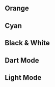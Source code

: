 
<Meta title="Colors" />

## Orange
<ColorPalette>
  <ColorItem
    title="orange"
    colors={FOUNDATION.color.orange}
  />
</ColorPalette>

## Cyan
<ColorPalette>
  <ColorItem
    title="cyan"
    colors={FOUNDATION.color.cyan}
  />
</ColorPalette>

## Black & White
<ColorPalette>
  <ColorItem
    title="black"
    colors={{
      white: FOUNDATION.color.white,
      black: FOUNDATION.color.black,
    }}
  />
</ColorPalette>

## Dart Mode

<ColorPalette>
  <ColorItem
    title="theme.dark.primary"
    colors={{ dart: TOKEN.color.dark.primary, foreground: TOKEN.color.dark.foreground.primary, background: TOKEN.color.dark.background.primary }}
  />
</ColorPalette>

## Light Mode

<ColorPalette>
  <ColorItem
    title="theme.light.primary"
    colors={{ dart: TOKEN.color.light.primary, foreground: TOKEN.color.light.foreground.primary, background: TOKEN.color.light.background.primary }}
  />
</ColorPalette>
